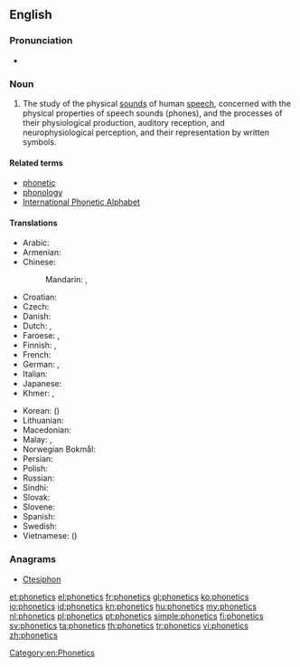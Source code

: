 ==English==
{{wikipedia}}

===Pronunciation===
* {{IPA|/fəˈnɛtɪks/}}

===Noun===
{{en-noun|-}}

# {{context|label=linguistics}} The study of the physical [[sounds]] of human [[speech]], concerned with the physical properties of speech sounds (phones), and the processes of their physiological production, auditory reception, and neurophysiological perception, and their representation by written symbols.

====Related terms====
* [[phonetic]]
* [[phonology]]
* [[International Phonetic Alphabet]]

====Translations====
{{trans-top|study of speech sounds and their representation by written symbols}}
* Arabic: {{t-|ar|صوتيات|p|tr=ṣawtiyāt}}
* Armenian: {{t-|hy|հնչյունաբանություն|tr=hnčyunabanut'yun}}
* Chinese:
*: Mandarin: {{t|zh|語音學|sc=Hani}}, {{t|zh|语音学|tr=yǔyīnxué|sc=Hani}}
* Croatian: {{t-|hr|fonetika|f}}
* Czech: {{t-|cs|fonetika|f}}
* Danish: {{t+|da|fonetik|c}}
* Dutch: {{t+|nl|fonetiek|f}}, {{t+|nl|klankleer|m|f}}
* Faroese: {{t-|fo|ljóðfrøði|f}}, {{t-|fo|ljóðlæra|f}}
* Finnish: {{t+|fi|fonetiikka}}, {{t+|fi|äänneoppi}}
* French: {{t+|fr|phonétique|f}}
* German: {{t+|de|Phonetik|f}}, {{t-|de|Lautlehre|f}}
* Italian: {{t+|it|fonetica|f}}
* Japanese: {{t-|ja|音声学|tr=おんせいがく, onseigaku|sc=Jpan}}
* Khmer: {{t-|km|សទ្ទិកវិទ្យា|tr=satti’ak vityie|sc=Khmr}}, {{t-|km|សព្ទសញ្ញាវិទ្យា|tr=sap saññaa vityie|sc=Khmr}}
{{trans-mid}}
* Korean: {{t+|ko|음성학|tr=uemseong-hak|sc=Kore}} ({{t+|ko|音聲學|sc=Kore}})
* Lithuanian: {{t+|lt|fonetika|f|xs=Lithuanian}}
* Macedonian: {{t-|mk|фонетика|f|tr=fonétika}}
* Malay: {{t-|ms|fonetik}}, {{t-|ms|kaji bunyi bahasa}}
* Norwegian Bokmål: {{t-|nb|fonetikk|m}}
* Persian: {{t+|fa|آواشناسی|tr=âvašenâsi|sc=fa-Arab}}
* Polish: {{t-|pl|fonetyka|f}}
* Russian: {{t+|ru|фонетика|f|tr=fonɛ́tika}}
* Sindhi: {{sd-Arab|[[وايوڪيات]]}} {{f}}
* Slovak: {{t-|sk|fonetika|f}}
* Slovene: {{t-|sl|fonetika|f}}
* Spanish: {{t+|es|fonética|f}}
* Swedish: {{t+|sv|fonetik|c}}
* Vietnamese: {{t-|vi|ngư âm học}} ({{t-|vi|語音學}})
{{trans-bottom}}

===Anagrams===
* [[Ctesiphon#English|Ctesiphon]]

[[Category:en:Phonetics]]

[[et:phonetics]]
[[el:phonetics]]
[[fr:phonetics]]
[[gl:phonetics]]
[[ko:phonetics]]
[[io:phonetics]]
[[id:phonetics]]
[[kn:phonetics]]
[[hu:phonetics]]
[[my:phonetics]]
[[nl:phonetics]]
[[pl:phonetics]]
[[pt:phonetics]]
[[simple:phonetics]]
[[fi:phonetics]]
[[sv:phonetics]]
[[ta:phonetics]]
[[th:phonetics]]
[[tr:phonetics]]
[[vi:phonetics]]
[[zh:phonetics]]